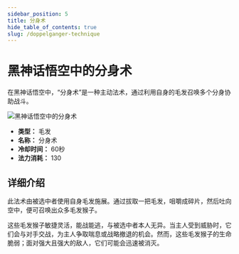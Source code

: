 ```yaml
---
sidebar_position: 5
title: 分身术
hide_table_of_contents: true
slug: /doppelganger-technique
---
```


# 黑神话悟空中的分身术

在黑神话悟空中，“分身术”是一种主动法术，通过利用自身的毛发召唤多个分身协助战斗。

<img
    src="https://image.informedainews.com/fss.gif"
    alt="黑神话悟空中的分身术"
/>

- **类型：** 毛发
- **名称：** 分身术
- **冷却时间：** 60秒
- **法力消耗：** 130

## 详细介绍

此法术由被选中者使用自身毛发施展。通过拔取一把毛发，咀嚼成碎片，然后吐向空中，便可召唤出众多毛发猴子。

这些毛发猴子敏捷灵活，能战能逃，与被选中者本人无异。当主人受到威胁时，它们会与对手交战，为主人争取喘息或战略撤退的机会。然而，这些毛发猴子的生命脆弱；面对强大且强大的敌人，它们可能会迅速被消灭。